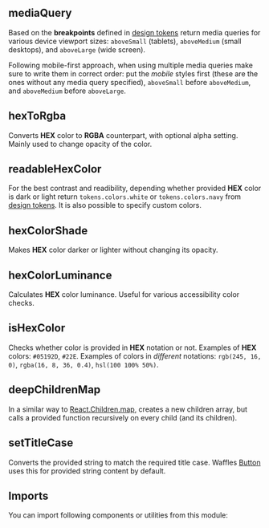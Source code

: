 


<Layout title="Helpers" description="🚧 This page is under construction">

## mediaQuery

Based on the **breakpoints** defined in [design tokens](/foundation/design-tokens) return media queries for various device viewport sizes: `aboveSmall` (tablets), `aboveMedium` (small desktops), and `aboveLarge` (wide screen).

Following mobile-first approach, when using multiple media queries make sure to write them in correct order: put the _mobile_ styles first (these are the ones without any media query specified), `aboveSmall` before `aboveMedium`, and `aboveMedium` before `aboveLarge`.

<Example title="Basic usage" path="helpers/media-query-basic-usage">
  <MediaQueryBasicUsage />
</Example>

## hexToRgba

Converts **HEX** color to **RGBA** counterpart, with optional alpha setting. Mainly used to change opacity of the color.

<Example title="Basic usage" path="helpers/hex-to-rgba-basic-usage">
  <HexToRgbaBasicUsage />
</Example>

## readableHexColor

For the best contrast and readibility, depending whether provided **HEX** color is dark or light return `tokens.colors.white` or `tokens.colors.navy` from [design tokens](/foundation/design-tokens). It is also possible to specify custom colors.

<Example title="Basic usage" path="helpers/readable-hex-color-basic-usage">
  <ReadableHexColorBasicUsage />
</Example>

<Example title="Custom colors" path="helpers/readable-hex-color-custom-colors">
  <ReadableHexColorCustomColors />
</Example>

## hexColorShade

Makes **HEX** color darker or lighter without changing its opacity.

<Example title="Basic usage" path="helpers/hex-color-shade-basic-usage">
  <HexColorShadeBasicUsage />
</Example>

## hexColorLuminance

Calculates **HEX** color luminance. Useful for various accessibility color checks.

## isHexColor

Checks whether color is provided in **HEX** notation or not. Examples of **HEX** colors: `#05192D`, `#22E`. Examples of colors in _different_ notations: `rgb(245, 16, 0)`, `rgba(16, 8, 36, 0.4)`, `hsl(100 100% 50%)`.

## deepChildrenMap

In a similar way to [React.Children.map](https://reactjs.org/docs/react-api.html#reactchildren), creates a new children array, but calls a provided function recursively on every child (and its children).

## setTitleCase

Converts the provided string to match the required title case. Waffles [Button](/components/button) uses this for provided string content by default.

<Example title="Basic usage" path="helpers/set-title-case-basic-usage">
  <SetTitleCaseBasicUsage />
</Example>

## Imports

You can import following components or utilities from this module:

<Imports module={HelpersExports} path="@datacamp/waffles/helpers" />

</Layout>
